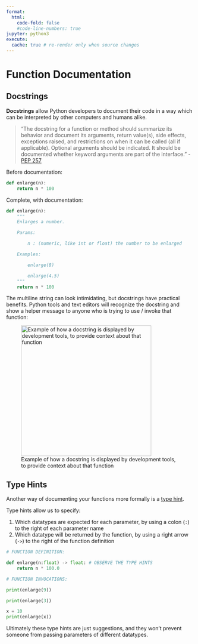 ```yaml
---
format:
  html:
    code-fold: false
    #code-line-numbers: true
jupyter: python3
execute:
  cache: true # re-render only when source changes
---
```



# Function Documentation

## Docstrings

**Docstrings** allow Python developers to document their code in a way which can be interpreted by other computers and humans alike.

> "The docstring for a function or method should summarize its behavior and document its arguments, return value(s), side effects, exceptions raised, and restrictions on when it can be called (all if applicable). Optional arguments should be indicated. It should be documented whether keyword arguments are part of the interface." - [PEP 257](https://www.python.org/dev/peps/pep-0257/)


Before documentation:

```py
def enlarge(n):
    return n * 100

```

Complete, with documentation:

```py
def enlarge(n):
    """
    Enlarges a number.

    Params:

        n : (numeric, like int or float) the number to be enlarged

    Examples:

        enlarge(8)

        enlarge(4.5)
    """
    return n * 100
```

The multiline string can look intimidating, but docstrings have practical benefits. Python tools and text editors will recognize the docstring and show a helper message to anyone who is trying to use / invoke that function:

![Example of how a docstring is displayed by development tools, to provide context about that function](../../../images/function-docs.png){height=350}



## Type Hints

Another way of documenting your functions more formally is a [type hint](https://docs.python.org/3/library/typing.html).

Type hints allow us to specify:

  1. Which datatypes are expected for each parameter, by using a colon (`:`) to the right of each parameter name
  2. Which datatype will be returned by the function, by using a right arrow (`->`) to the right of the function definition


```python

# FUNCTION DEFINITION:

def enlarge(n:float) -> float: # OBSERVE THE TYPE HINTS
    return n * 100.0

# FUNCTION INVOCATIONS:

print(enlarge(9))

print(enlarge(3))

x = 10
print(enlarge(x))
```


Ultimately these type hints are just suggestions, and they won't prevent someone from passing parameters of different datatypes.
